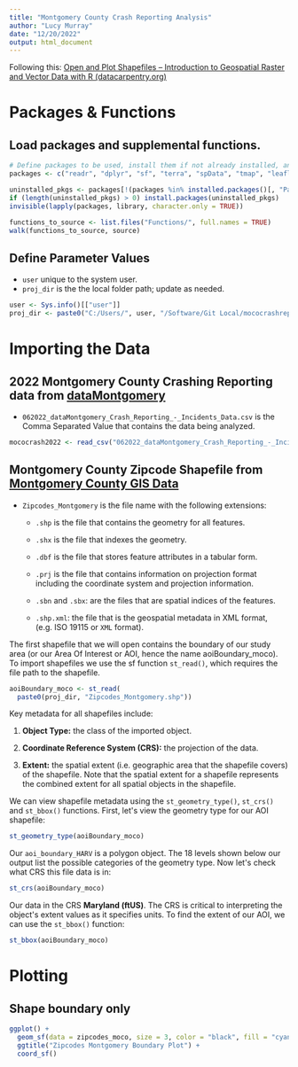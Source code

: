 ```yaml
---
title: "Montgomery County Crash Reporting Analysis"
author: "Lucy Murray"
date: "12/20/2022"
output: html_document
---
```


Following this: [Open and Plot Shapefiles -- Introduction to Geospatial Raster and Vector Data with R (datacarpentry.org)](https://datacarpentry.org/r-raster-vector-geospatial/06-vector-open-shapefile-in-r/)

# Packages & Functions

## Load packages and supplemental functions.

```r
# Define packages to be used, install them if not already installed, and open them with library
packages <- c("readr", "dplyr", "sf", "terra", "spData", "tmap", "leaflet", "ggplot2", "purrr", "rgdal")

uninstalled_pkgs <- packages[!(packages %in% installed.packages()[, "Package"])]
if (length(uninstalled_pkgs) > 0) install.packages(uninstalled_pkgs)
invisible(lapply(packages, library, character.only = TRUE))

functions_to_source <- list.files("Functions/", full.names = TRUE)
walk(functions_to_source, source)
```

## Define Parameter Values

-   `user` unique to the system user.
-   `proj_dir` is the the local folder path; update as needed.

```r
user <- Sys.info()[["user"]]
proj_dir <- paste0("C:/Users/", user, "/Software/Git Local/mococrashreporting22/")
```

# Importing the Data

## 2022 Montgomery County Crashing Reporting data from [dataMontgomery](https://data.montgomerycountymd.gov/)

-   `062022_dataMontgomery_Crash_Reporting_-_Incidents_Data.csv` is the Comma Separated Value that contains the data being analyzed.

```r
mococrash2022 <- read_csv("062022_dataMontgomery_Crash_Reporting_-_Incidents_Data.csv")
```

## Montgomery County Zipcode Shapefile from [Montgomery County GIS Data](https://www.montgomerycountymd.gov/gis/data.html)

-   `Zipcodes_Montgomery` is the file name with the following extensions:
    -   `.shp` is the file that contains the geometry for all features.

    -   `.shx` is the file that indexes the geometry.

    -   `.dbf` is the file that stores feature attributes in a tabular form.

    -   `.prj` is the file that contains information on projection format including the coordinate system and projection information.

    -   `.sbn` and `.sbx`: are the files that are spatial indices of the features.

    -   `.shp.xml`: the file that is the geospatial metadata in XML format, (e.g. ISO 19115 or `XML` format).

The first shapefile that we will open contains the boundary of our study area (or our Area Of Interest or AOI, hence the name aoiBoundary_moco). To import shapefiles we use the sf function `st_read()`, which requires the file path to the shapefile.

```r
aoiBoundary_moco <- st_read(
  paste0(proj_dir, "Zipcodes_Montgomery.shp"))
```

Key metadata for all shapefiles include:

1.  **Object Type:** the class of the imported object.

2.  **Coordinate Reference System (CRS):** the projection of the data.

3.  **Extent:** the spatial extent (i.e. geographic area that the shapefile covers) of the shapefile. Note that the spatial extent for a shapefile represents the combined extent for all spatial objects in the shapefile.

We can view shapefile metadata using the `st_geometry_type()`, `st_crs()` and `st_bbox()` functions. First, let\'s view the geometry type for our AOI shapefile:

```r
st_geometry_type(aoiBoundary_moco)
```

Our `aoi_boundary_HARV` is a polygon object. The 18 levels shown below our output list the possible categories of the geometry type. Now let\'s check what CRS this file data is in:

```r
st_crs(aoiBoundary_moco)
```

Our data in the CRS **Maryland (ftUS)**. The CRS is critical to interpreting the object\'s extent values as it specifies units. To find the extent of our AOI, we can use the `st_bbox()` function:

```r
st_bbox(aoiBoundary_moco)
```

# Plotting

## Shape boundary only

```r
ggplot() + 
  geom_sf(data = zipcodes_moco, size = 3, color = "black", fill = "cyan1") + 
  ggtitle("Zipcodes Montgomery Boundary Plot") + 
  coord_sf()
```
